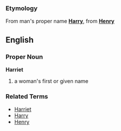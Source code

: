 ===Etymology===
From man's proper name '''[[Harry]]''', from '''[[Henry]]'''

==English==
===Proper Noun===
'''Harriet'''

# a woman's first or given name

===Related Terms===
*[[Harriet]]
*[[Harry]]
*[[Henry]]